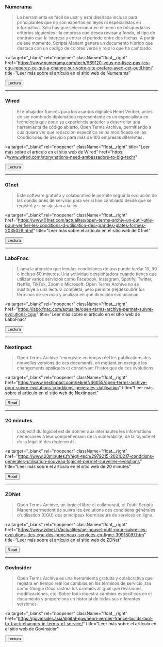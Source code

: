 ### Numerama

> La herramienta es fácil de usar y está diseñada incluso para principiantes que no son expertos en leyes ni especialistas en informática. Sólo hay que seleccionar en el menú de búsqueda los criterios siguientes : la empresa que desea revisar a fondo, el tipo de contrato que le interesa y entrar el periodo entre dos fechas. A partir de ese momento, Scripta Manent genera un documento híbrido que destaca con un código de colores verde y rojo lo que ha cambiado.

<a
  target="_blank"
  rel="noopener"
  className="float__right"
  href="https://www.numerama.com/tech/689120-vous-ne-lisez-pas-les-cgu-reperez-ce-qui-a-change-sur-votre-site-prefere-avec-cet-outil.html"
  title="Leer más sobre el artículo en el sitio web de Numerama"
>
  <Button type="secondary">Lectura</Button>
</a>

---

### Wired

> El embajador francés para los asuntos digitales Henri Verdier,  antes de ser nombrado diplomático representante es un especialista en tecnología que pone su experiencia anterior a desarrollar una herramienta de código abierto, Open Terms Archive, permitiendo a cualquiera ver qué redacción específica se ha modificado en las Condiciones de Servicio para más de 100 empresas diferentes.

<a
  target="_blank"
  rel="noopener"
  className="float__right"
  title="Leer más sobre el artículo en el sitio web de Wired"
  href="https: //www.wired.com/story/nations-need-ambassadors-to-big-tech/"
>
  <Button type="secondary">Lectura</Button>
</a>

---

### 01net

> Este software gratuito y colaborativo le permite seguir la evolución de las condiciones de servicio para ver si han cambiado desde que se registró y si se ajustan a la ley.

<a
  target="_blank"
  rel="noopener"
  className="float__right"
  href="https://www.01net.com/actualites/open-terms-archiv-un-outil-utile-pour-verifier-les-conditions-d-utilisation-des-grandes-plates-formes-2035029.html"
  title="Leer más sobre el artículo en el sitio web de 01net"
>
  <Button type="secondary">Lectura</Button>
</a>

---

### LaboFnac

> Llama la atención que leer las condiciones de uso puede tardar 10, 30 o incluso 60 minutos. Una actividad desalentadora cuando tienes que utilizar varios servicios como Facebook, Instagram, Spotify, Twitter, Netflix, TikTok, Zoom o Microsoft. Open Terms Archive no se sustituye a una lectura completa, pero permite (re)descubrir los términos de servicio y analizar en qué dirección evolucionan.

<a
  target="_blank"
  rel="noopener"
  className="float__right"
  href="https://labo.fnac.com/actualite/open-terms-archive-permet-suivre-evolutions-cgu/"
  title="Leer más sobre el artículo en el sitio web de LaboFnac"
>
  <Button type="secondary">Lectura</Button>
</a>

---

### Nextinpact

> Open Terms Archive "enregistre en temps réel les publications des nouvelles versions de ces documents, en mettant en exergue les changements appliqués et conservant l’historique de ces évolutions

<a
  target="_blank"
  rel="noopener"
  className="float__right"
  href="https://www.nextinpact.com/lebrief/46055/open-terms-archive-pour-suivre-evolutions-conditions-generales-dutilisation"
  title="Leer más sobre el artículo en el sitio web de Nextinpact"
>
  <Button type="secondary">Read</Button>
</a>

---

### 20 minutes

> L’objectif du logiciel est de donner aux internautes les informations nécessaires à leur compréhension de la vulnérabilité, de la loyauté et de la légalité des règlements.

<a
  target="_blank"
  rel="noopener"
  className="float__right"
  href="https://www.20minutes.fr/high-tech/2979215-20210217-conditions-generales-utilisation-nouveau-logiciel-permet-surveiller-evolutions"
  title="Leer más sobre el artículo en el sitio web de 20 minutes"
>
  <Button type="secondary">Read</Button>
</a>

---

### ZDNet

> Open Terms Archive, un logiciel libre et collaboratif, et l'outil Scripta Manent permettent de suivre les évolutions des conditions générales d'utilisation (CGU) des principaux fournisseurs de services en ligne.

<a
  target="_blank"
  rel="noopener"
  className="float__right"
  href="https://www.zdnet.fr/actualites/un-nouvel-outil-pour-suivre-les-evolutions-des-cgu-des-principaux-services-en-ligne-39918097.htm"
  title="Leer más sobre el artículo en el sitio web de ZDNet"
>
  <Button type="secondary">Read</Button>
</a>

---

### GovInsider

> Open Terms Archive es una herramienta gratuita y colaborativa que registra en tiempo real los cambios en los términos de servicio, tan como Google Docs rastrea los cambios al igual que revisiones, modificaciones, etc. Sobre todo muestra cambios específicos en el documento y proporciona un historial de todas sus diferentes versiones.

<a
  target="_blank"
  rel="noopener"
  className="float__right"
  href="https://govinsider.asia/digital-gov/henri-verdier-france-builds-tool-to-track-changes-in-terms-of-service/"
  title="Leer más sobre el artículo en el sitio web de GovInsider"
>
  <Button type="secondary">Lectura</Button>
</a>
